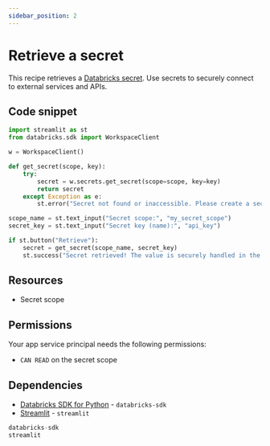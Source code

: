 ```yaml
---
sidebar_position: 2
---
```


# Retrieve a secret

This recipe retrieves a [Databricks secret](https://docs.databricks.com/en/security/secrets/index.html). Use secrets to securely connect to external services and APIs.

## Code snippet

```python title="app.py"
import streamlit as st
from databricks.sdk import WorkspaceClient

w = WorkspaceClient()

def get_secret(scope, key):
    try:
        secret = w.secrets.get_secret(scope=scope, key=key)
        return secret
    except Exception as e:
        st.error("Secret not found or inaccessible. Please create a secret scope and key before retrieving.")

scope_name = st.text_input("Secret scope:", "my_secret_scope")
secret_key = st.text_input("Secret key (name):", "api_key")

if st.button("Retrieve"):
    secret = get_secret(scope_name, secret_key)
    st.success("Secret retrieved! The value is securely handled in the backend.")
```

## Resources

* Secret scope

## Permissions

Your app service principal needs the following permissions:

* `CAN READ` on the secret scope

## Dependencies

* [Databricks SDK for Python](https://pypi.org/project/databricks-sdk/) - `databricks-sdk`
* [Streamlit](https://pypi.org/project/streamlit/) - `streamlit`

```python title="requirements.txt"
databricks-sdk
streamlit
```

